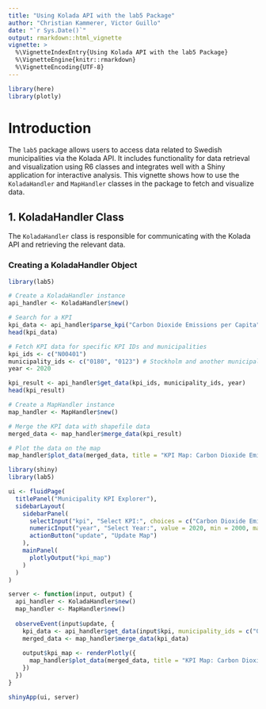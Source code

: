```yaml
---
title: "Using Kolada API with the lab5 Package"
author: "Christian Kammerer, Victor Guillo"
date: "`r Sys.Date()`"
output: rmarkdown::html_vignette
vignette: >
  %\VignetteIndexEntry{Using Kolada API with the lab5 Package}
  %\VignetteEngine{knitr::rmarkdown}
  %\VignetteEncoding{UTF-8}
---
```


```r
library(here)
library(plotly)
```



# Introduction
The `lab5` package allows users to access data related to Swedish municipalities via the Kolada API. It includes functionality for data retrieval and visualization using R6 classes and integrates well with a Shiny application for interactive analysis. This vignette shows how to use the `KoladaHandler` and `MapHandler` classes in the package to fetch and visualize data.

## 1. KoladaHandler Class

The `KoladaHandler` class is responsible for communicating with the Kolada API and retrieving the relevant data.

### Creating a KoladaHandler Object
```r
library(lab5)

# Create a KoladaHandler instance
api_handler <- KoladaHandler$new()
```


```r
# Search for a KPI
kpi_data <- api_handler$parse_kpi("Carbon Dioxide Emissions per Capita")
head(kpi_data)

```


```r
# Fetch KPI data for specific KPI IDs and municipalities
kpi_ids <- c("N00401")
municipality_ids <- c("0180", "0123") # Stockholm and another municipality
year <- 2020

kpi_result <- api_handler$get_data(kpi_ids, municipality_ids, year)
head(kpi_result)

```

```r
# Create a MapHandler instance
map_handler <- MapHandler$new()

```

```r
# Merge the KPI data with shapefile data
merged_data <- map_handler$merge_data(kpi_result)

# Plot the data on the map
map_handler$plot_data(merged_data, title = "KPI Map: Carbon Dioxide Emissions")

```


```r
library(shiny)
library(lab5)

ui <- fluidPage(
  titlePanel("Municipality KPI Explorer"),
  sidebarLayout(
    sidebarPanel(
      selectInput("kpi", "Select KPI:", choices = c("Carbon Dioxide Emissions per Capita" = "N00401")),
      numericInput("year", "Select Year:", value = 2020, min = 2000, max = 2024),
      actionButton("update", "Update Map")
    ),
    mainPanel(
      plotlyOutput("kpi_map")
    )
  )
)

server <- function(input, output) {
  api_handler <- KoladaHandler$new()
  map_handler <- MapHandler$new()
  
  observeEvent(input$update, {
    kpi_data <- api_handler$get_data(input$kpi, municipality_ids = c("0180", "0123"), input$year)
    merged_data <- map_handler$merge_data(kpi_data)
    
    output$kpi_map <- renderPlotly({
      map_handler$plot_data(merged_data, title = "KPI Map: Carbon Dioxide Emissions")
    })
  })
}

shinyApp(ui, server)

```

